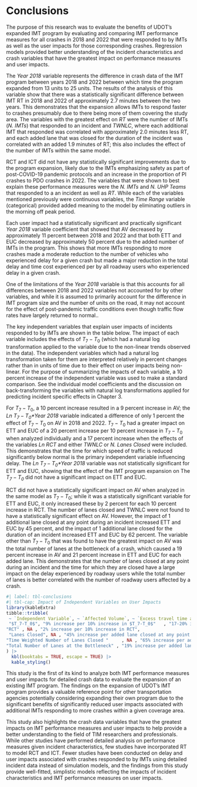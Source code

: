 # Conclusions

The purpose of this research was to evaluate the benefits of UDOT's expanded IMT program by evaluating and comparing IMT performance measures for all crashes in 2018 and 2022 that were responded to by IMTs as well as the user impacts for those corresponding crashes. Regression models provided better understanding of the incident characteristics and crash variables that have the greatest impact on performance measures and user impacts.

The *Year 2018* variable represents the difference in crash data of the IMT program between years 2018 and 2022 between which time the program expanded from 13 units to 25 units. The results of the analysis of this variable show that there was a statistically significant difference between IMT RT in 2018 and 2022 of approximately 2.7 minutes between the two years. This demonstrates that the expansion allows IMTs to respond faster to crashes presumably due to there being more of them covering the study area. The variables with the greatest effect on *RT* were the number of IMTs (*N. IMTs*) that responded to an incident and *TWNLC*, where each additional IMT that responded was correlated with approximately 2.0 minutes less RT, and each added lane that was closed for the duration of the incident was correlated with an added 1.9 minutes of RT; this also includes the effect of the number of IMTs within the same model.

RCT and ICT did not have any statistically significant improvements due to the program expansion, likely due to the IMTs emphasizing safety as part of post-COVID-19 pandemic protocols and an increase in the proportion of PI crashes to PDO crashes in 2022. The variables that were shown to best explain these performance measures were the *N. IMTs* and *N. UHP Teams* that responded to a an incident as well as *RT*. While each of the variables mentioned previously were continuous variables, the *Time Range* variable (categorical) provided added meaning to the model by eliminating outliers in the morning off peak period.

Each user impact had a statistically significant and practically significant *Year 2018* variable coefficient that showed that AV decreased by approximately 11 percent between 2018 and 2022 and that both ETT and EUC decreased by approximately 50 percent due to the added number of IMTs in the program. This shows that more IMTs responding to more crashes made a moderate reduction to the number of vehicles who experienced delay for a given crash but made a major reduction in the total delay and time cost experienced per by all roadway users who experienced delay in a given crash.

One of the limitations of the *Year 2018* variable is that this accounts for all differences between 2018 and 2022 variables not accounted for by other variables, and while it is assumed to primarily account for the difference in IMT program size and the number of units on the road, it may not account for the effect of post-pandemic traffic conditions even though traffic flow rates have largely returned to normal..

The key independent variables that explain user impacts of incidents responded to by IMTs are shown in the table below. The impact of each variable includes the effects of $T_7-T_0$ (which had a natural log transformation applied to the variable due to the non-linear trends observed in the data). The independent variables which had a natural log transformation taken for them are interpreted relatively in percent changes rather than in units of time due to their effect on user impacts being non-linear. For the purpose of summarizing the impacts of each variable, a 10 percent increase of the independent variable was used to make a standard comparison. See the individual model coefficients and the discussion on back-transforming the variables with natural log transformations applied for predicting incident specific effects in Chapter 3.

For $T_7-T_0$, a 10 percent increase resulted in a 9 percent increase in AV; the *Ln $T_7-T_0$\*Year 2018* variable indicated a difference of only 1 percent the effect of $T_7-T_0$ on AV in 2018 and 2022. $T_7-T_0$ had a greater impact on ETT and EUC of a 20 percent increase per 10 percent increase in $T_7-T_0$ when analyzed individually and a 17 percent increase when the effects of the variables *Ln RCT* and either *TWNLC* or *N. Lanes Closed* were included. This demonstrates that the time for which speed of traffic is reduced significantly below normal is the primary independent variable influencing delay. The *Ln $T_7-T_0$\*Year 2018* variable was not statistically significant for ETT and EUC, showing that the effect of the IMT program expansion on The *$T_7-T_0$* did not have a significant impact on ETT and EUC.

RCT did not have a statistically significant impact on AV when analyzed in the same model as $T_7-T_0$; while it was a statistically significant variable for ETT and EUC, it only increased these by 2 percent for each 10 percent increase in RCT. The number of lanes closed and TWNLC were not found to have a statistically significant effect on AV. However, the impact of 1 additional lane closed at any point during an incident increased ETT and EUC by 45 percent, and the impact of 1 additional lane closed for the duration of an incident increased ETT and EUC by 62 percent. The variable other than $T_7-T_0$ that was found to have the greatest impact on AV was the total number of lanes at the bottleneck of a crash, which caused a 19 percent increase in AV and 21 percent increase in ETT and EUC for each added lane. This demonstrates that the number of lanes closed at any point during an incident and the time for which they are closed have a large impact on the delay experienced by roadway users while the total number of lanes is better correlated with the number of roadway users affected by a crash.

```r
#| label: tbl-conclusions
#| tbl-cap: Impact of Independent Variables on User Impacts
library(kableExtra)
tibble::tribble(
 ~ `Independent Variable`, ~ `Affected Volume`, ~ `Excess travel time and cost`,
 "$T_7-T_0$", "9% increase per 10% increase in $T_7-T_0$"   , "17-20% increase per 10% increase in $T_7-T_0$ (see regression models)",
"RCT" , NA , "2% increase per 10% increase in RCT",
 "Lanes Closed", NA , "45% increase per added lane closed at any point during the crash",
"Time Weighted Number of Lanes Closed "     , NA , "65% increase per added lane closed for the duration of the crash",
"Total Number of Lanes at the Bottleneck" , "19% increase per added lane" , "21% increase per added lane"
) |> 
  kbl(booktabs = TRUE, escape = TRUE) |> 
  kable_styling()
```

This study is the first of its kind to analyze both IMT performance measures and user impacts for detailed crash data to evaluate the expansion of an existing IMT program. The findings on the expansion of UDOT's IMT program provides a valuable reference point for other transportation agencies potentially considering expanding their own program due to the significant benefits of significantly reduced user impacts associated with additional IMTs responding to more crashes within a given coverage area.

This study also highlights the crash data variables that have the greatest impacts on IMT performance measures and user impacts to help provide a better understanding to the field of TIM researchers and professionals. While other studies have performed detailed analysis on performance measures given incident characteristics, few studies have incorporated RT to model RCT and ICT. Fewer studies have been conducted on delay and user impacts associated with crashes responded to by IMTs using detailed incident data instead of simulation models, and the findings from this study provide well-fitted, simplistic models reflecting the impacts of incident characteristics and IMT performance measures on user impacts.
